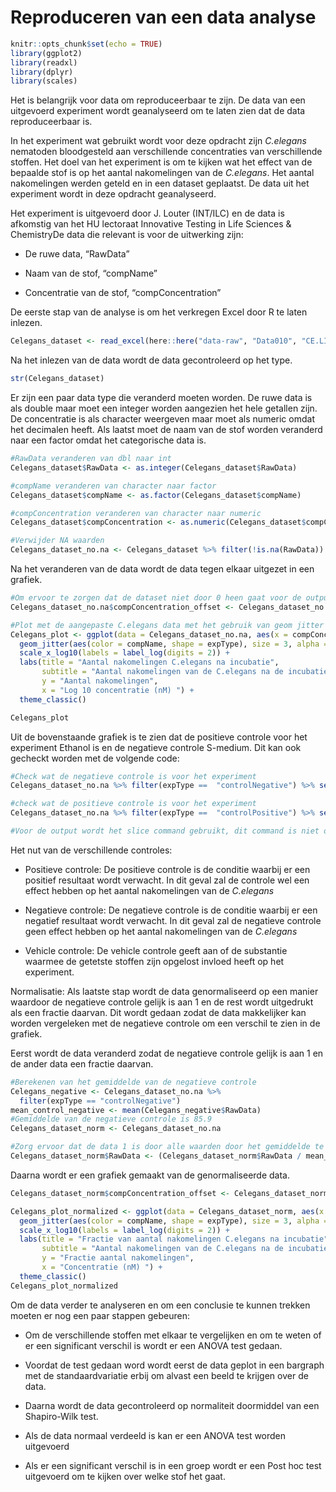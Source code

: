 # Reproduceren van een data analyse

```r
knitr::opts_chunk$set(echo = TRUE)
library(ggplot2)
library(readxl)
library(dplyr)
library(scales)
```

Het is belangrijk voor data om reproduceerbaar te zijn. De data van een uitgevoerd experiment wordt geanalyseerd om te laten zien dat de data reproduceerbaar is.

In het experiment wat gebruikt wordt voor deze opdracht zijn *C.elegans* nematoden bloodgesteld aan verschillende concentraties van verschillende stoffen. Het doel van het experiment is om te kijken wat het effect van de bepaalde stof is op het aantal nakomelingen van de *C.elegans*. Het aantal nakomelingen werden geteld en in een dataset geplaatst. De data uit het experiment wordt in deze opdracht geanalyseerd.

Het experiment is uitgevoerd door J. Louter (INT/ILC) en de data is afkomstig van het HU lectoraat Innovative Testing in Life Sciences & ChemistryDe data die relevant is voor de uitwerking zijn:

-   De ruwe data, "RawData"

-   Naam van de stof, "compName"

-   Concentratie van de stof, "compConcentration"

De eerste stap van de analyse is om het verkregen Excel door R te laten inlezen.

```r
Celegans_dataset <- read_excel(here::here("data-raw", "Data010", "CE.LIQ.FLOW.062_Tidydata.xlsx"), sheet = 1)
```

Na het inlezen van de data wordt de data gecontroleerd op het type.

```r
str(Celegans_dataset)
```

Er zijn een paar data type die veranderd moeten worden. De ruwe data is als double maar moet een integer worden aangezien het hele getallen zijn. De concentratie is als character weergeven maar moet als numeric omdat het decimalen heeft. Als laatst moet de naam van de stof worden veranderd naar een factor omdat het categorische data is.

```r
#RawData veranderen van dbl naar int 
Celegans_dataset$RawData <- as.integer(Celegans_dataset$RawData)

#compName veranderen van character naar factor 
Celegans_dataset$compName <- as.factor(Celegans_dataset$compName)

#compConcentration veranderen van character naar numeric 
Celegans_dataset$compConcentration <- as.numeric(Celegans_dataset$compConcentration)

#Verwijder NA waarden
Celegans_dataset_no.na <- Celegans_dataset %>% filter(!is.na(RawData))
```

Na het veranderen van de data wordt de data tegen elkaar uitgezet in een grafiek.

```r

#Om ervoor te zorgen dat de dataset niet door 0 heen gaat voor de output van de grafiek 
Celegans_dataset_no.na$compConcentration_offset <- Celegans_dataset_no.na$compConcentration + 0.001

#Plot met de aangepaste C.elegans data met het gebruik van geom jitter 
Celegans_plot <- ggplot(data = Celegans_dataset_no.na, aes(x = compConcentration_offset, y = RawData)) +
  geom_jitter(aes(color = compName, shape = expType), size = 3, alpha = 0.8, width = 0.1, height = 0) +
  scale_x_log10(labels = label_log(digits = 2)) +
  labs(title = "Aantal nakomelingen C.elegans na incubatie",
       subtitle = "Aantal nakomelingen van de C.elegans na de incubatie met verschillende stoffen",
       y = "Aantal nakomelingen",
       x = "Log 10 concentratie (nM) ") +
  theme_classic()

Celegans_plot
```

Uit de bovenstaande grafiek is te zien dat de positieve controle voor het experiment Ethanol is en de negatieve controle S-medium. Dit kan ook gecheckt worden met de volgende code:

```r
#Check wat de negatieve controle is voor het experiment 
Celegans_dataset_no.na %>% filter(expType ==  "controlNegative") %>% select(compName) %>% slice(1)

#check wat de positieve controle is voor het experiment 
Celegans_dataset_no.na %>% filter(expType ==  "controlPositive") %>% select(compName) %>% slice(1)

#Voor de output wordt het slice command gebruikt, dit command is niet optioneel. 
```

Het nut van de verschillende controles:

-   Positieve controle: De positieve controle is de conditie waarbij er een positief resultaat wordt verwacht. In dit geval zal de controle wel een effect hebben op het aantal nakomelingen van de *C.elegans*

-   Negatieve controle: De negatieve controle is de conditie waarbij er een negatief resultaat wordt verwacht. In dit geval zal de negatieve controle geen effect hebben op het aantal nakomelingen van de *C.elegans*

-   Vehicle controle: De vehicle controle geeft aan of de substantie waarmee de getetste stoffen zijn opgelost invloed heeft op het experiment.

Normalisatie: Als laatste stap wordt de data genormaliseerd op een manier waardoor de negatieve controle gelijk is aan 1 en de rest wordt uitgedrukt als een fractie daarvan. Dit wordt gedaan zodat de data makkelijker kan worden vergeleken met de negatieve controle om een verschil te zien in de grafiek.

Eerst wordt de data veranderd zodat de negatieve controle gelijk is aan 1 en de ander data een fractie daarvan.

```r
#Berekenen van het gemiddelde van de negatieve controle 
Celegans_negative <- Celegans_dataset_no.na %>%
  filter(expType == "controlNegative")
mean_control_negative <- mean(Celegans_negative$RawData)
#Gemiddelde van de negatieve controle is 85.9
Celegans_dataset_norm <- Celegans_dataset_no.na

#Zorg ervoor dat de data 1 is door alle waarden door het gemiddelde te delen 
Celegans_dataset_norm$RawData <- (Celegans_dataset_norm$RawData / mean_control_negative)
```

Daarna wordt er een grafiek gemaakt van de genormaliseerde data.

```r
Celegans_dataset_norm$compConcentration_offset <- Celegans_dataset_norm$compConcentration + 0.001

Celegans_plot_normalized <- ggplot(data = Celegans_dataset_norm, aes(x = compConcentration_offset, y = RawData)) +
  geom_jitter(aes(color = compName, shape = expType), size = 3, alpha = 0.8, width = 0.1, height = 0) +
  scale_x_log10(labels = label_log(digits = 2)) +
  labs(title = "Fractie van aantal nakomelingen C.elegans na incubatie",
       subtitle = "Aantal nakomelingen van de C.elegans na de incubatie met verschillende stoffen",
       y = "Fractie aantal nakomelingen",
       x = "Concentratie (nM) ") +
  theme_classic()
Celegans_plot_normalized
```

Om de data verder te analyseren en om een conclusie te kunnen trekken moeten er nog een paar stappen gebeuren:

-   Om de verschillende stoffen met elkaar te vergelijken en om te weten of er een significant verschil is wordt er een ANOVA test gedaan.

-   Voordat de test gedaan word wordt eerst de data geplot in een bargraph met de standaardvariatie erbij om alvast een beeld te krijgen over de data.

-   Daarna wordt de data gecontroleerd op normaliteit doormiddel van een Shapiro-Wilk test.

-   Als de data normaal verdeeld is kan er een ANOVA test worden uitgevoerd

-   Als er een significant verschil is in een groep wordt er een Post hoc test uitgevoerd om te kijken over welke stof het gaat.
